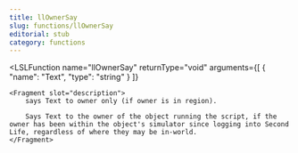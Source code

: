 ```yaml
---
title: llOwnerSay
slug: functions/llOwnerSay
editorial: stub
category: functions
---
```


<LSLFunction
	name="llOwnerSay"
	returnType="void"
	arguments={[
	{
		"name": "Text",
		"type": "string"
	}
]}
>
	<Fragment slot="description">
		says Text to owner only (if owner is in region).
		
		Says Text to the owner of the object running the script, if the owner has been within the object's simulator since logging into Second Life, regardless of where they may be in-world.
	</Fragment>
</LSLFunction>
